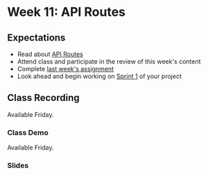 # Week 11: API Routes

## Expectations

- Read about [API Routes](/week11/api-routes)
- Attend class and participate in the review of this week's content
- Complete [last week's assignment](/week10/assignment)
- Look ahead and begin working on [Sprint 1](/week12/project) of your project

## Class Recording

Available Friday.

### Class Demo

Available Friday.

### Slides


<Slideshow file="/week11/slides" />
